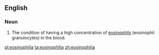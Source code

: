 ==English==

===Noun===
{{en-noun|-}}

# {{context|medicine|lang=en}} The condition of having a high concentration of [[eosinophil]]s (eosinophil granulocytes) in the blood.

[[pl:eosinophilia]]
[[ta:eosinophilia]]
[[zh:eosinophilia]]